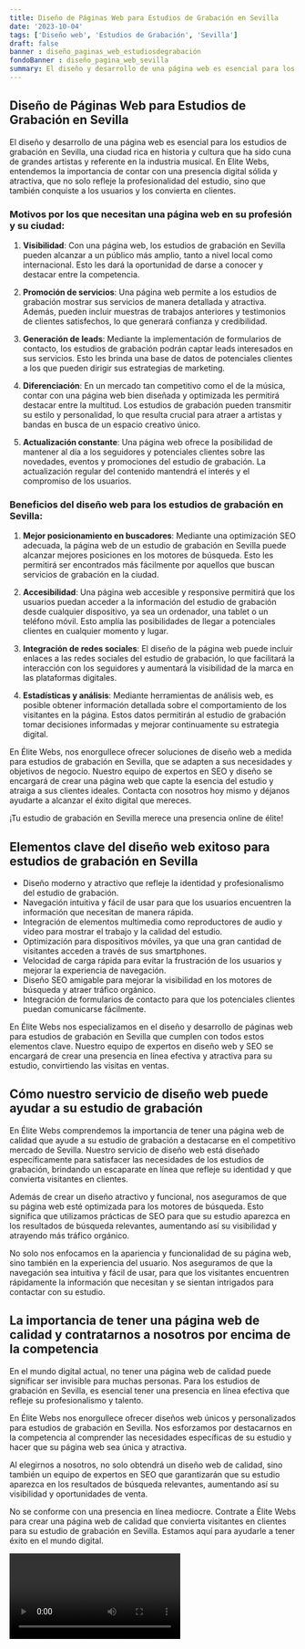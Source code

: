 ```yaml
---
title: Diseño de Páginas Web para Estudios de Grabación en Sevilla
date: '2023-10-04'
tags: ['Diseño web', 'Estudios de Grabación', 'Sevilla']
draft: false
banner : diseño_paginas_web_estudiosdegrabación
fondoBanner : diseño_pagina_web_sevilla
summary: El diseño y desarrollo de una página web es esencial para los estudios de grabación en Sevilla, una ciudad rica en historia y cultura que ha sido cuna de grandes artistas y referente en la industria musical. En Elite Webs, entendemos la importancia de contar con una presencia digital sólida y atractiva, que no solo refleje la profesionalidad del estudio, sino que también conquiste a los usuarios y los convierta en clientes.
---
```


## Diseño de Páginas Web para Estudios de Grabación en Sevilla

El diseño y desarrollo de una página web es esencial para los estudios de grabación en Sevilla, una ciudad rica en historia y cultura que ha sido cuna de grandes artistas y referente en la industria musical. En Elite Webs, entendemos la importancia de contar con una presencia digital sólida y atractiva, que no solo refleje la profesionalidad del estudio, sino que también conquiste a los usuarios y los convierta en clientes.

### Motivos por los que necesitan una página web en su profesión y su ciudad:

1. **Visibilidad**: Con una página web, los estudios de grabación en Sevilla pueden alcanzar a un público más amplio, tanto a nivel local como internacional. Esto les dará la oportunidad de darse a conocer y destacar entre la competencia.

2. **Promoción de servicios**: Una página web permite a los estudios de grabación mostrar sus servicios de manera detallada y atractiva. Además, pueden incluir muestras de trabajos anteriores y testimonios de clientes satisfechos, lo que generará confianza y credibilidad.

3. **Generación de leads**: Mediante la implementación de formularios de contacto, los estudios de grabación podrán captar leads interesados en sus servicios. Esto les brinda una base de datos de potenciales clientes a los que pueden dirigir sus estrategias de marketing.

4. **Diferenciación**: En un mercado tan competitivo como el de la música, contar con una página web bien diseñada y optimizada les permitirá destacar entre la multitud. Los estudios de grabación pueden transmitir su estilo y personalidad, lo que resulta crucial para atraer a artistas y bandas en busca de un espacio creativo único.

5. **Actualización constante**: Una página web ofrece la posibilidad de mantener al día a los seguidores y potenciales clientes sobre las novedades, eventos y promociones del estudio de grabación. La actualización regular del contenido mantendrá el interés y el compromiso de los usuarios.

### Beneficios del diseño web para los estudios de grabación en Sevilla:

1. **Mejor posicionamiento en buscadores**: Mediante una optimización SEO adecuada, la página web de un estudio de grabación en Sevilla puede alcanzar mejores posiciones en los motores de búsqueda. Esto les permitirá ser encontrados más fácilmente por aquellos que buscan servicios de grabación en la ciudad.

2. **Accesibilidad**: Una página web accesible y responsive permitirá que los usuarios puedan acceder a la información del estudio de grabación desde cualquier dispositivo, ya sea un ordenador, una tablet o un teléfono móvil. Esto amplía las posibilidades de llegar a potenciales clientes en cualquier momento y lugar.

3. **Integración de redes sociales**: El diseño de la página web puede incluir enlaces a las redes sociales del estudio de grabación, lo que facilitará la interacción con los seguidores y aumentará la visibilidad de la marca en las plataformas digitales.

4. **Estadísticas y análisis**: Mediante herramientas de análisis web, es posible obtener información detallada sobre el comportamiento de los visitantes en la página. Estos datos permitirán al estudio de grabación tomar decisiones informadas y mejorar continuamente su estrategia digital.

En Élite Webs, nos enorgullece ofrecer soluciones de diseño web a medida para estudios de grabación en Sevilla, que se adapten a sus necesidades y objetivos de negocio. Nuestro equipo de expertos en SEO y diseño se encargará de crear una página web que capte la esencia del estudio y atraiga a sus clientes ideales. Contacta con nosotros hoy mismo y déjanos ayudarte a alcanzar el éxito digital que mereces.

¡Tu estudio de grabación en Sevilla merece una presencia online de élite!

<GifSeo />

<Cta />

## Elementos clave del diseño web exitoso para estudios de grabación en Sevilla

- Diseño moderno y atractivo que refleje la identidad y profesionalismo del estudio de grabación.
- Navegación intuitiva y fácil de usar para que los usuarios encuentren la información que necesitan de manera rápida.
- Integración de elementos multimedia como reproductores de audio y video para mostrar el trabajo y la calidad del estudio.
- Optimización para dispositivos móviles, ya que una gran cantidad de visitantes acceden a través de sus smartphones.
- Velocidad de carga rápida para evitar la frustración de los usuarios y mejorar la experiencia de navegación.
- Diseño SEO amigable para mejorar la visibilidad en los motores de búsqueda y atraer tráfico orgánico.
- Integración de formularios de contacto para que los potenciales clientes puedan comunicarse fácilmente.

En Élite Webs nos especializamos en el diseño y desarrollo de páginas web para estudios de grabación en Sevilla que cumplen con todos estos elementos clave. Nuestro equipo de expertos en diseño web y SEO se encargará de crear una presencia en línea efectiva y atractiva para su estudio, convirtiendo las visitas en ventas.

## Cómo nuestro servicio de diseño web puede ayudar a su estudio de grabación

En Élite Webs comprendemos la importancia de tener una página web de calidad que ayude a su estudio de grabación a destacarse en el competitivo mercado de Sevilla. Nuestro servicio de diseño web está diseñado específicamente para satisfacer las necesidades de los estudios de grabación, brindando un escaparate en línea que refleje su identidad y que convierta visitantes en clientes.

Además de crear un diseño atractivo y funcional, nos aseguramos de que su página web esté optimizada para los motores de búsqueda. Esto significa que utilizamos prácticas de SEO para que su estudio aparezca en los resultados de búsqueda relevantes, aumentando así su visibilidad y atrayendo más tráfico orgánico.

No solo nos enfocamos en la apariencia y funcionalidad de su página web, sino también en la experiencia del usuario. Nos aseguramos de que la navegación sea intuitiva y fácil de usar, para que los visitantes encuentren rápidamente la información que necesitan y se sientan intrigados para contactar con su estudio.

## La importancia de tener una página web de calidad y contratarnos a nosotros por encima de la competencia

En el mundo digital actual, no tener una página web de calidad puede significar ser invisible para muchas personas. Para los estudios de grabación en Sevilla, es esencial tener una presencia en línea efectiva que refleje su profesionalismo y talento.

En Élite Webs nos enorgullece ofrecer diseños web únicos y personalizados para estudios de grabación en Sevilla. Nos esforzamos por destacarnos en la competencia al comprender las necesidades específicas de su estudio y hacer que su página web sea única y atractiva.

Al elegirnos a nosotros, no solo obtendrá un diseño web de calidad, sino también un equipo de expertos en SEO que garantizarán que su estudio aparezca en los resultados de búsqueda relevantes, aumentando así su visibilidad y oportunidades de venta.

No se conforme con una presencia en línea mediocre. Contrate a Élite Webs para crear una página web de calidad que convierta visitantes en clientes para su estudio de grabación en Sevilla. Estamos aquí para ayudarle a tener éxito en el mundo digital.

<Video />

<CtaBot job='Estudios de Grabación' city='Sevilla'/>

<Gmaps query='Sevilla+españa+maps' />